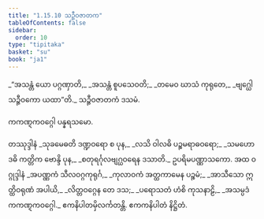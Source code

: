 ```yaml
---
title: "1.15.10 သဉ္ဇီဝဇာတက"
tableOfContents: false
sidebar:
  order: 10
type: "tipitaka"
basket: "su"
book: "ja1"
---
```



<DynamicBreadcrumb />

<Division number="150" book="ja1" e="ch" v="22" p="35">

<Paragraph number="331" type="verses" book="ja1">
_“အသန္တံ ယော ပဂ္ဂဏှာတိ,_  
_အသန္တံ စူပသေဝတိ;_  
_တမေဝ ဃာသံ ကုရုတေ,_  
_ဗျဂ္ဃေါ သဉ္ဇီဝကော ယထာ”တိ._  


</Paragraph>
</Division>

<Paragraph number="332" type="center" book="ja1">
သဉ္ဇီဝဇာတကံ ဒသမံ.

  
ကကဏ္ဋကဝဂ္ဂေါ ပန္နရသမော.



</Paragraph>

<Paragraph number="333" type="center" book="ja1">
တဿုဒ္ဒါနံ


</Paragraph>

<Paragraph number="334" type="verses" book="ja1">
_သုခမေဓတိ ဒဏ္ဍဝရော စ ပုန,_  
_လသိ ဝါလဓိ ပဉ္စမရာဓဝရော;_  
_သမဟောဒဓိ ကတ္တိက ဗောန္ဒိ ပုန,_  
_စတုရင်္ဂုလဗျဂ္ဃဝရေန ဒသာတိ._  


</Paragraph>

<Paragraph number="335" type="center" book="ja1">
ဥပရိမပဏ္ဏာသကော.



</Paragraph>

<Paragraph number="336" type="center" book="ja1">
အထ ဝဂ္ဂုဒ္ဒါနံ


</Paragraph>

<Paragraph number="337" type="verses" book="ja1">
_အပဏ္ဏကံ သီလဝဂ္ဂကုရုင်္ဂ,_  
_ကုလာဝကံ အတ္ထကာမေန ပဉ္စမံ;_  
_အာသီသော ဣတ္ထိဝရုဏံ အပါယိ,_  
_လိတ္တဝဂ္ဂေန တေ ဒသ;_  
_ပရောသတံ ဟံစိ ကုသနာဠိ,_  
_အသမ္ပဒံ ကကဏ္ဋကဝဂ္ဂေါ._  


</Paragraph>

<Paragraph number="338" type="center" book="ja1">
ဧကနိပါတမှိလင်္ကတန္တိ.



</Paragraph>

<Paragraph number="339" type="center" book="ja1">
ဧကကနိပါတံ နိဋ္ဌိတံ.
</Paragraph>